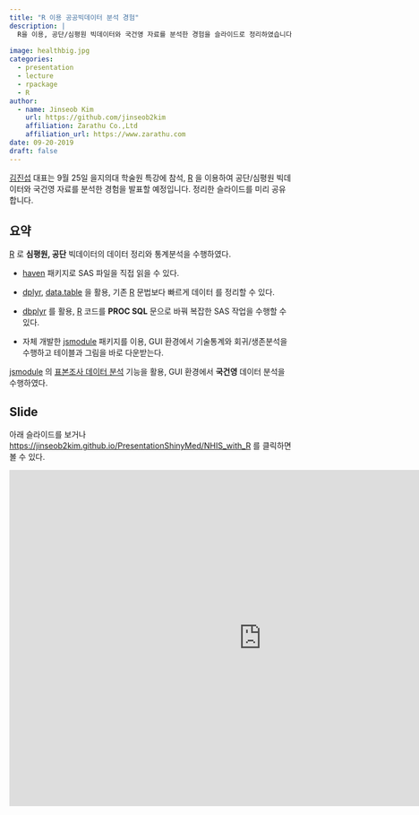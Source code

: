 ```yaml
---
title: "R 이용 공공빅데이터 분석 경험"
description: |
  R을 이용, 공단/심평원 빅데이터와 국건영 자료를 분석한 경험을 슬라이드로 정리하였습니다. 본 내용은 을지의대 학술원 특강에서 발표할 예정입니다.
  
image: healthbig.jpg
categories:
  - presentation
  - lecture
  - rpackage
  - R
author:
  - name: Jinseob Kim
    url: https://github.com/jinseob2kim
    affiliation: Zarathu Co.,Ltd
    affiliation_url: https://www.zarathu.com
date: 09-20-2019
draft: false
---
```



[김진섭](https://github.com/jinseob2kim) 대표는 9월 25일 을지의대 학술원 특강에 참석, [R](https://www.r-project.org/) 을 이용하여 공단/심평원 빅데이터와 국건영 자료를 분석한 경험을 발표할 예정입니다. 정리한 슬라이드를 미리 공유합니다. 




## 요약

[R](https://www.r-project.org/) 로 **심평원, 공단** 빅데이터의 데이터 정리와 통계분석을 수행하였다.

* [haven](https://github.com/tidyverse/haven) 패키지로 SAS 파일을 직접 읽을 수 있다.

* [dplyr](https://dplyr.tidyverse.org), [data.table](https://github.com/Rdatatable/data.table) 을 활용, 기존 [R](https://www.r-project.org/) 문법보다 빠르게 데이터 를 정리할 수 있다.  

* [dbplyr](https://dplyr.tidyverse.org) 를 활용, [R](https://www.r-project.org/) 코드를 **PROC SQL** 문으로 바꿔 복잡한 SAS 작업을 수행할 수 있다. 

* 자체 개발한 [jsmodule](https://github.com/jinseob2kim/jsmodule) 패키지를 이용, GUI 환경에서 기술통계와 회귀/생존분석을 수행하고 테이블과 그림을 바로 다운받는다.


[jsmodule](https://github.com/jinseob2kim/jsmodule) 의 [표본조사 데이터 분석](http://app.zarathu.com/survey/) 기능을 활용, GUI 환경에서 **국건영** 데이터 분석을 수행하였다.




## Slide

아래 슬라이드를 보거나 [https://jinseob2kim.github.io/PresentationShinyMed/NHIS_with_R](https://jinseob2kim.github.io/PresentationShinyMed/NHIS_with_R) 를 클릭하면 볼 수 있다.

<iframe src="https://jinseob2kim.github.io/PresentationShinyMed/NHIS_with_R" width="900" height="600" style="border: none;"></iframe>

